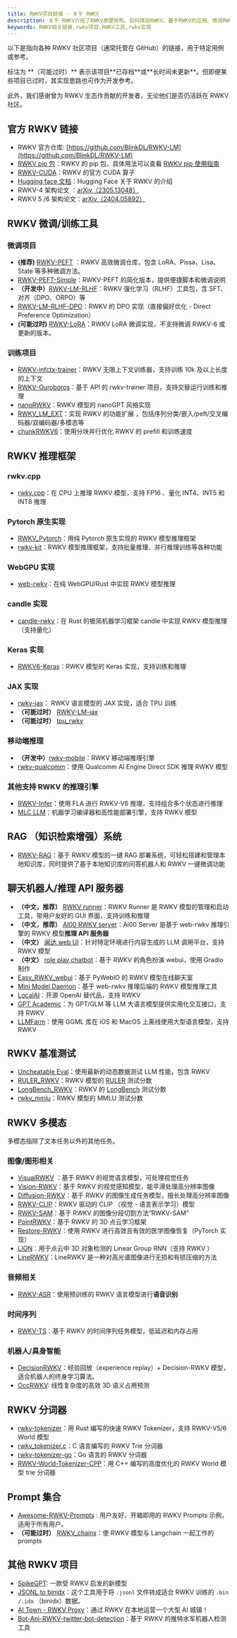 ```yaml
---
title: RWKV项目链接 - 关于 RWKV
description: 关于 RWKV介绍了RWKV原理架构、如何体验RWKV、基于RWKV的应用、微调RWKV等内容。RWKV是一种具有 GPT 级大型语言模型（LLM）性能的 RNN，也可以像 GPT Transformer 一样直接训练（可并行化）。
keywords: RWKV相关链接,rwkv项目,RWKV工具,rwkv实现
---
```



以下是指向各种 RWKV 社区项目（通常托管在 GitHub）的链接，用于特定用例或参考。

<Callout type="warning" emoji="⚠️">
标注为 **（可能过时）** 表示该项目**已存档**或**长时间未更新**。但即便某些项目已过时，其实现思路也可作为开发参考。

此外，我们感谢曾为 RWKV 生态作贡献的开发者，无论他们是否仍活跃在 RWKV 社区。
</Callout>

## 官方 RWKV 链接

- RWKV 官方仓库: [https://github.com/BlinkDL/RWKV-LM](https://github.com/BlinkDL/RWKV-LM)
- [RWKV pip 包](https://pypi.org/project/rwkv/)：RWKV 的 pip 包，具体用法可以查看 [RWKV pip 使用指南](https://rwkv.cn/RWKV-Developer/RWKVpip)
- [RWKV-CUDA](https://github.com/BlinkDL/RWKV-CUDA)：RWKV 的官方 CUDA 算子
- [Hugging face 文档](https://huggingface.co/docs/transformers/model_doc/rwkv)：Hugging Face 关于 RWKV 的介绍
- RWKV-4 架构论文 ：[arXiv（2305.13048）](https://arxiv.org/abs/2305.13048)
- RWKV 5 /6 架构论文：[arXiv（2404.05892）](https://arxiv.org/abs/2404.05892)

## RWKV 微调/训练工具

### 微调项目

- **(推荐)** [RWKV-PEFT](https://github.com/JL-er/RWKV-PEFT) ：RWKV 高效微调仓库，包含 LoRA、Pissa、Lisa、State 等多种微调方法。
- [RWKV-PEFT-Simple](https://github.com/Seikaijyu/RWKV-PEFT-Simple)：RWKV-PEFT 的简化版本，提供便捷脚本和微调说明
- **（开发中）**[RWKV-LM-RLHF](https://github.com/OpenMOSE/RWKV-LM-RLHF)：RWKV 强化学习（RLHF）工具包，含 SFT、对齐（DPO、ORPO）等
- [RWKV-LM-RLHF-DPO](https://github.com/Triang-jyed-driung/RWKV-LM-RLHF-DPO)：RWKV 的 DPO 实现（直接偏好优化 - Direct Preference Optimization）
- **(可能过时)** [RWKV-LoRA](https://github.com/Blealtan/RWKV-LM-LoRA)：RWKV LoRA 微调实现，不支持微调 RWKV-6 或更新的版本。

### 训练项目

- [RWKV-infctx-trainer](https://github.com/RWKV/RWKV-infctx-trainer/)：RWKV 无限上下文训练器，支持训练 10k 及以上长度的上下文
- [RWKV-Ouroboros](https://github.com/neromous/RWKV-Ouroboros)：基于 API 的 rwkv-trainer 项目，支持交替运行训练和推理
- [nanoRWKV](https://github.com/Hannibal046/nanoRWKV)：RWKV 模型的 nanoGPT 风格实现
- [RWKV_LM_EXT](https://github.com/yynil/RWKV_LM_EXT)：实现 RWKV 的功能扩展 ，包括序列分类/嵌入/peft/交叉编码器/双编码器/多模态等
- [chunkRWKV6](https://github.com/00ffcc/chunkRWKV6)：使用分块并行优化 RWKV 的 prefill 和训练速度

## RWKV 推理框架

### rwkv.cpp
- [rwkv.cpp](https://github.com/RWKV/rwkv.cpp)：在 CPU 上推理 RWKV 模型，支持 FP16 、量化 INT4、INT5 和 INT8 推理

###  Pytorch 原生实现

- [RWKV_Pytorch](https://github.com/yuunnn-w/RWKV_Pytorch)：用纯 Pytorch 原生实现的 RWKV 模型推理框架
- [rwkv-kit](https://github.com/TorchRWKV/rwkv-kit)：RWKV 模型推理框架，支持批量推理、并行推理训练等各种功能

### WebGPU 实现

- [web-rwkv](https://github.com/cryscan/web-rwkv)：在纯 WebGPU/Rust 中实现 RWKV 模型推理

### candle 实现

- [candle-rwkv](https://github.com/nkypy/candle-rwkv)：在 Rust 的极简机器学习框架 candle 中实现 RWKV 模型推理（支持量化）

### Keras 实现

- [RWKV6-Keras](https://github.com/pass-lin/RWKV6-Keras)：RWKV 模型的 Keras 实现，支持训练和推理

### JAX 实现

- [rwkv-jax](https://github.com/saran-gangster/rwkv-jax)： RWKV 语言模型的 JAX 实现，适合 TPU 训练
- **（可能过时）** [RWKV-LM-jax](https://github.com/mrsteyk/RWKV-LM-jax)
- **（可能过时）** [tpu_rwkv](https://github.com/tensorpro/tpu_rwkv)

### 移动端推理

- **（开发中）**[rwkv-mobile](https://github.com/MollySophia/rwkv-mobile)：RWKV 移动端推理引擎
- [rwkv-qualcomm](https://github.com/MollySophia/rwkv-qualcomm)：使用 Qualcomm AI Engine Direct SDK 推理 RWKV 模型

### 其他支持 RWKV 的推理引擎

- [RWKV-Infer](https://github.com/OpenMOSE/RWKV-Infer)：使用 FLA 进行 RWKV-V6 推理，支持组合多个状态进行推理
- [MLC LLM](https://github.com/mlc-ai/mlc-llm)：机器学习编译器和高性能部署引擎，支持 RWKV 模型

## RAG （知识检索增强）系统

- [RWKV-RAG](https://github.com/AIIRWKV/RWKV-RAG)：基于 RWKV 模型的一键 RAG 部署系统，可轻松搭建和管理本地知识库，同时提供了基于本地知识库的问答机器人和 RWKV 一键微调功能


##  聊天机器人/推理 API 服务器 

- **（中文，推荐）**  [RWKV runner](https://github.com/josStorer/RWKV-Runner)：RWKV Runner 是 RWKV 模型的管理和启动工具，带用户友好的 GUI 界面，支持训练和推理
- **（中文，推荐）** [AI00 RWKV server](https://github.com/cgisky1980/ai00_rwkv_server)：Ai00 Server 是基于 web-rwkv 推理引擎的 RWKV 模型**推理 API 服务器**
- **（中文）** [闻达 web UI](https://github.com/wenda-LLM/wenda)：针对特定环境进行内容生成的 LLM 调用平台，支持 RWKV 模型
- **（中文）** [role play chatbot](https://github.com/shengxia/RWKV_Role_Playing)：基于 RWKV 的角色扮演 webui，使用 Gradio 制作
- [Easy_RWKV_webui](https://github.com/No-22-Github/Easy_RWKV_webui)：基于 PyWebIO 的 RWKV 模型在线聊天室
- [Mini Model Daemon](https://github.com/recursal/minmodmon)：基于 web-rwkv 推理后端的 RWKV 模型推理工具
- [LocalAI](https://github.com/go-skynet/LocalAI)：开源 OpenAI 替代品，支持 RWKV 
- [GPT Academic](https://github.com/binary-husky/gpt_academic)：为 GPT/GLM 等 LLM 大语言模型提供实用化交互接口，支持 RWKV 
- [LLMFarm](https://github.com/guinmoon/LLMFarm)：使用 GGML 库在 iOS 和 MacOS 上离线使用大型语言模型，支持 RWKV

## RWKV 基准测试

- [Uncheatable Eval](https://github.com/Jellyfish042/uncheatable_eval)：使用最新的动态数据测试 LLM 性能，包含 RWKV
- [RULER_RWKV](https://github.com/Ojiyumm/RULER_RWKV)：RWKV 模型的 [RULER](https://arxiv.org/abs/2404.06654) 测试分数
- [LongBench_RWKV](https://github.com/Ojiyumm/LongBench_RWKV)：RWKV 的 [LongBench](https://arxiv.org/abs/2308.14508) 测试分数
- [rwkv_mmlu](https://github.com/Jellyfish042/rwkv_mmlu)：RWKV 模型的 MMLU 测试分数

## RWKV 多模态

<Callout type="info" emoji="ℹ️">
多模态指除了文本任务以外的其他任务。
</Callout>

### 图像/图形相关

- [VisualRWKV](https://github.com/howard-hou/VisualRWKV) ：基于 RWKV 的视觉语言模型，可处理视觉任务
- [Vision-RWKV](https://github.com/OpenGVLab/Vision-RWKV)：基于 RWKV 的视觉感知模型，能平滑处理高分辨率图像
- [Diffusion-RWKV](https://github.com/feizc/Diffusion-RWKV)：基于 RWKV 的图像生成任务模型，擅长处理高分辨率图像
- [RWKV-CLIP](https://github.com/deepglint/RWKV-CLIP)：RWKV 驱动的 CLIP （视觉 - 语言表示学习）模型
- [RWKV-SAM](https://github.com/HarborYuan/ovsam)：基于 RWKV 的图像分段切割方法“RWKV-SAM”
- [PointRWKV](https://github.com/hithqd/PointRWKV)：基于 RWKV 的 3D 点云学习框架
- [Restore-RWKV](https://github.com/Yaziwel/Restore-RWKV)：使用 RWKV 进行高效且有效的医学图像恢复（PyTorch 实现）
- [LION](https://github.com/happinesslz/LION)：用于点云中 3D 对象检测的 Linear Group RNN（支持 RWKV ）
- [LineRWKV](https://github.com/diegovalsesia/linerwkv)：LineRWKV 是一种对高光谱图像进行无损和有损压缩的方法

### 音频相关

- [RWKV-ASR](https://github.com/AGENDD/RWKV-ASR)：使用预训练的 RWKV 语言模型进行**语音识别**

### 时间序列

- [RWKV-TS](https://github.com/howard-hou/RWKV-TS)：基于 RWKV 的时间序列任务模型，低延迟和内存占用

### 机器人/具身智能

- [DecisionRWKV](https://github.com/ancorasir/DecisionRWKV)：经验回放（experience replay）+ Decision-RWKV 模型，适合机器人的终身学习算法。
- [OccRWKV](https://github.com/jmwang0117/OccRWKV): 线性复杂度的高效 3D 语义占用预测

## RWKV 分词器

- [rwkv-tokenizer](https://github.com/cahya-wirawan/rwkv-tokenizer)：用 Rust 编写的快速 RWKV Tokenizer，支持 RWKV-V5/6 World 模型
- [rwkv_tokenizer.c](https://github.com/mrsteyk/rwkv_tokenizer.c)：C 语言编写的 RWKV Trie 分词器
- [rwkv-tokenizer-go](https://github.com/Ronsor/rwkv-tokenizer-go)：Go 语言的 RWKV 分词器
- [RWKV-World-Tokenizer-CPP](https://github.com/m8than/RWKV-World-Tokenizer-CPP)：用 C++ 编写的高度优化的 RWKV World 模型 trie 分词器

## Prompt 集合

- [Awesome-RWKV-Prompts](https://github.com/shoumenchougou/Awesome-RWKV-Prompts) : 用户友好、开箱即用的 RWKV Prompts 示例，适用于所有用户。
- **（可能过时）** [RWKV_chains](https://github.com/jiamingkong/RWKV_chains)：使 RWKV 模型与 Langchain 一起工作的 prompts

## 其他 RWKV 项目

-  [SpikeGPT](https://github.com/ridgerchu/SpikeGPT): 一款受 RWKV 启发的新模型
- [JSONL to binidx](https://github.com/Abel2076/json2binidx_tool)：这个工具用于将 `.jsonl` 文件转成适合 RWKV 训练的  `.bin /.idx` （binidx）数据。
- [AI Town - RWKV Proxy](https://github.com/recursal/ai-town-rwkv-proxy?tab=readme-ov-file)：通过 RWKV 在本地运营一个大型 AI 城镇！
- [Bot-Ani-RWKV-twitter-bot-detection](https://github.com/Max-SF1/Bot-Ani-RWKV-twitter-bot-detection)：基于 RWKV 的推特水军机器人检测工具

